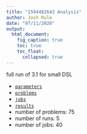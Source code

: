 ```yaml
---
title: "1594482643 Analysis"
author: Josh Rule
date: "07/11/2020"
output:
  html_document:
    fig_caption: true
    toc: true
    toc_float:
      collapsed: true
---
```


full run of 3.1 for small DSL

- [`parameters`](./parameters.toml)
- [`problems`](./problems.txt)
- [`jobs`](./job.txt)
- [`results`](./results.csv)
- number of problems: 75
- number of runs: 5
- number of jobs: 40
